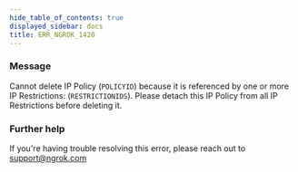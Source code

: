 ```yaml
---
hide_table_of_contents: true
displayed_sidebar: docs
title: ERR_NGROK_1420
---
```


### Message

Cannot delete IP Policy (`POLICYID`) because it is referenced by one or more IP Restrictions: (`RESTRICTIONIDS`). Please detach this IP Policy from all IP Restrictions before deleting it.

### Further help

If you're having trouble resolving this error, please reach out to [support@ngrok.com](mailto:support@ngrok.com?subject=Help%20with%20ERR_NGROK_1420)
